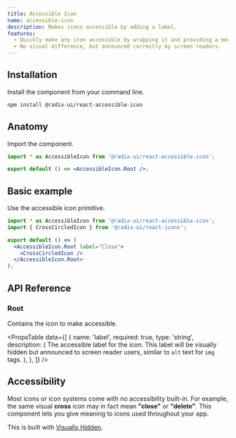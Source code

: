 ```yaml
---
title: Accessible Icon
name: accessible-icon
description: Makes icons accessible by adding a label.
features:
  - Quickly make any icon accessible by wrapping it and providing a meaningful label.
  - No visual difference, but announced correctly by screen readers.
---
```


## Installation

Install the component from your command line.

```bash
npm install @radix-ui/react-accessible-icon
```

## Anatomy

Import the component.

```jsx
import * as AccessibleIcon from '@radix-ui/react-accessible-icon';

export default () => <AccessibleIcon.Root />;
```

## Basic example

Use the accessible icon primitive.

```jsx live manual
import * as AccessibleIcon from '@radix-ui/react-accessible-icon';
import { CrossCircledIcon } from '@radix-ui/react-icons';

export default () => (
  <AccessibleIcon.Root label="Close">
    <CrossCircledIcon />
  </AccessibleIcon.Root>
);
```

## API Reference

### Root

Contains the icon to make accessible.

<PropsTable
  data={[
    {
      name: 'label',
      required: true,
      type: 'string',
      description: (
        <span>
          The accessible label for the icon. This label will be
          visually hidden but announced to screen reader users,
          similar to <Code>alt</Code> text for <Code>img</Code>
          tags.
        </span>
      ),
    },
  ]}
/>

## Accessibility

Most icons or icon systems come with no accessibility built-in. For example, the same visual **cross** icon may in fact mean **"close"** or **"delete"**. This component lets you give meaning to icons used throughout your app.

This is built with [Visually Hidden](../visually-hidden).
